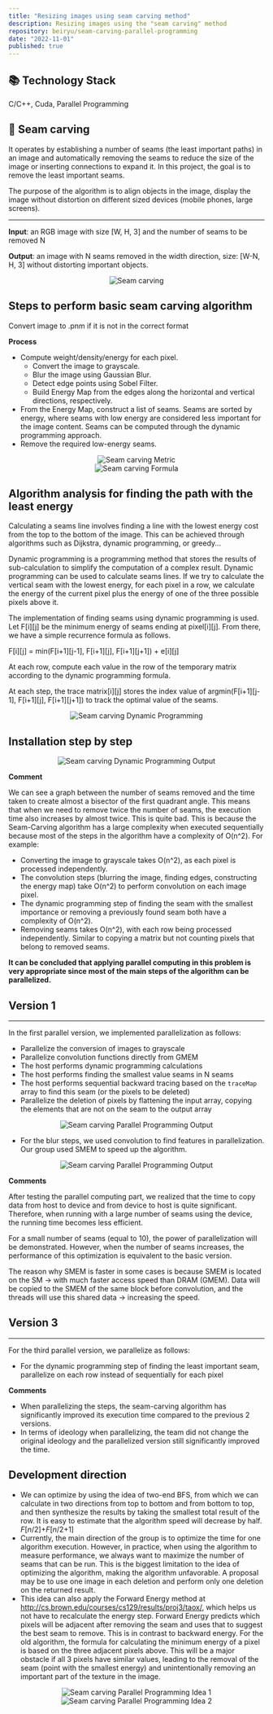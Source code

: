 ```yaml
---
title: "Resizing images using seam carving method"
description: Resizing images using the "seam carving" method
repository: beiryu/seam-carving-parallel-programming
date: "2022-11-01"
published: true
---
```


## 📚 **Technology Stack**

C/C++, Cuda, Parallel Programming

## 📃 **Seam carving**

It operates by establishing a number of seams (the least important paths) in an image and automatically removing the seams to reduce the size of the image or inserting connections to expand it. In this project, the goal is to remove the least important seams.

The purpose of the algorithm is to align objects in the image, display the image without distortion on different sized devices (mobile phones, large screens).

---

**Input**: an RGB image with size [W, H, 3] and the number of seams to be removed N

**Output**: an image with N seams removed in the width direction, size: [W-N, H, 3] without distorting important objects.

<div align="center">
  <img src="./seam-carving-parallel-programming/1.png" alt="Seam carving" />
</div>

## **Steps to perform basic seam carving algorithm**

Convert image to .pnm if it is not in the correct format

**Process**

- Compute weight/density/energy for each pixel.
  - Convert the image to grayscale.
  - Blur the image using Gaussian Blur.
  - Detect edge points using Sobel Filter.
  - Build Energy Map from the edges along the horizontal and vertical directions, respectively.
- From the Energy Map, construct a list of seams. Seams are sorted by energy, where seams with low energy are considered less important for the image content. Seams can be computed through the dynamic programming approach.
- Remove the required low-energy seams.

<div align="center">
  <img
    src="./seam-carving-parallel-programming/2.png"
    alt="Seam carving Metric"
  />
</div>

<div align="center">
  <img
    src="./seam-carving-parallel-programming/3.png"
    alt="Seam carving Formula"
  />
</div>

## Algorithm analysis for finding the path with the least energy

Calculating a seams line involves finding a line with the lowest energy cost from the top to the bottom of the image. This can be achieved through algorithms such as Dijkstra, dynamic programming, or greedy...

Dynamic programming is a programming method that stores the results of sub-calculation to simplify the computation of a complex result. Dynamic programming can be used to calculate seams lines. If we try to calculate the vertical seam with the lowest energy, for each pixel in a row, we calculate the energy of the current pixel plus the energy of one of the three possible pixels above it.

The implementation of finding seams using dynamic programming is used. Let F[i][j] be the minimum energy of seams ending at pixel[i][j]. From there, we have a simple recurrence formula as follows.

F[i][j] = min(F[i+1][j-1], F[i+1][j], F[i+1][j+1]) + e[i][j]

At each row, compute each value in the row of the temporary matrix according to the dynamic programming formula.

At each step, the trace matrix[i][j] stores the index value of argmin(F[i+1][j-1], F[i+1][j], F[i+1][j+1]) to track the optimal value of the seams.

<div align="center">
  <img
    src="./seam-carving-parallel-programming/4.png"
    alt="Seam carving Dynamic Programming"
  />
</div>

## Installation step by step

<div align="center">
  <img
    src="./seam-carving-parallel-programming/5.png"
    alt="Seam carving Dynamic Programming Output"
  />
</div>

**Comment**

We can see a graph between the number of seams removed and the time taken to create almost a bisector of the first quadrant angle. This means that when we need to remove twice the number of seams, the execution time also increases by almost twice. This is quite bad. This is because the Seam-Carving algorithm has a large complexity when executed sequentially because most of the steps in the algorithm have a complexity of O(n^2). For example:

- Converting the image to grayscale takes O(n^2), as each pixel is processed independently.
- The convolution steps (blurring the image, finding edges, constructing the energy map) take O(n^2) to perform convolution on each image pixel.
- The dynamic programming step of finding the seam with the smallest importance or removing a previously found seam both have a complexity of O(n^2).
- Removing seams takes O(n^2), with each row being processed independently. Similar to copying a matrix but not counting pixels that belong to removed seams.

**It can be concluded that applying parallel computing in this problem is very appropriate since most of the main steps of the algorithm can be parallelized.**

## Version 1

---

In the first parallel version, we implemented parallelization as follows:

- Parallelize the conversion of images to grayscale
- Parallelize convolution functions directly from GMEM
- The host performs dynamic programming calculations
- The host performs finding the smallest value seams in N seams
- The host performs sequential backward tracing based on the `traceMap` array to find this seam (or the pixels to be deleted)
- Parallelize the deletion of pixels by flattening the input array, copying the elements that are not on the seam to the output array

<div align="center">
  <img
    src="./seam-carving-parallel-programming/6.png"
    alt="Seam carving Parallel Programming Output"
  />
</div>

- For the blur steps, we used convolution to find features in parallelization. Our group used SMEM to speed up the algorithm.

<div align="center">
  <img
    src="./seam-carving-parallel-programming/7.png"
    alt="Seam carving Parallel Programming Output"
  />
</div>

**Comments**

After testing the parallel computing part, we realized that the time to copy data from host to device and from device to host is quite significant. Therefore, when running with a large number of seams using the device, the running time becomes less efficient.

For a small number of seams (equal to 10), the power of parallelization will be demonstrated. However, when the number of seams increases, the performance of this optimization is equivalent to the basic version.

The reason why SMEM is faster in some cases is because SMEM is located on the SM → with much faster access speed than DRAM (GMEM). Data will be copied to the SMEM of the same block before convolution, and the threads will use this shared data → increasing the speed.

## Version 3

---

For the third parallel version, we parallelize as follows:

- For the dynamic programming step of finding the least important seam, parallelize on each row instead of sequentially for each pixel

**Comments**

- When parallelizing the steps, the seam-carving algorithm has significantly improved its execution time compared to the previous 2 versions.
- In terms of ideology when parallelizing, the team did not change the original ideology and the parallelized version still significantly improved the time.

## **Development direction**

- We can optimize by using the idea of two-end BFS, from which we can calculate in two directions from top to bottom and from bottom to top, and then synthesize the results by taking the smallest total result of the row. It is easy to estimate that the algorithm speed will decrease by half. _F_[*n*/2]+_F_[*n*/2+1]
- Currently, the main direction of the group is to optimize the time for one algorithm execution. However, in practice, when using the algorithm to measure performance, we always want to maximize the number of seams that can be run. This is the biggest limitation to the idea of optimizing the algorithm, making the algorithm unfavorable. A proposal may be to use one image in each deletion and perform only one deletion on the returned result.
- This idea can also apply the Forward Energy method at http://cs.brown.edu/courses/cs129/results/proj3/taox/, which helps us not have to recalculate the energy step.
  Forward Energy predicts which pixels will be adjacent after removing the seam and uses that to suggest the best seam to remove. This is in contrast to backward energy.
  For the old algorithm, the formula for calculating the minimum energy of a pixel is based on the three adjacent pixels above.
  This will be a major obstacle if all 3 pixels have similar values, leading to the removal of the seam (point with the smallest energy) and unintentionally removing an important part of the texture in the image.

<div align="center">
  <img
    src="./seam-carving-parallel-programming/9.png"
    alt="Seam carving Parallel Programming Idea 1"
  />
</div>

<div align="center">
  <img
    src="./seam-carving-parallel-programming/10.png"
    alt="Seam carving Parallel Programming Idea 2"
  />
</div>
